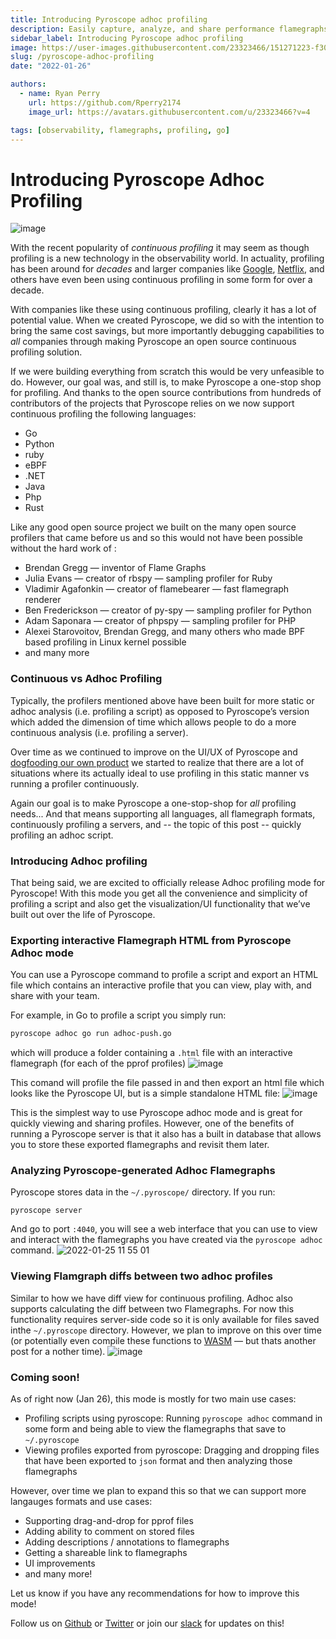 ```yaml
---
title: Introducing Pyroscope adhoc profiling
description: Easily capture, analyze, and share performance flamegraphs
sidebar_label: Introducing Pyroscope adhoc profiling
image: https://user-images.githubusercontent.com/23323466/151271223-f308890a-8e32-42f6-ab2a-b78178e869da.png
slug: /pyroscope-adhoc-profiling
date: "2022-01-26"

authors:
  - name: Ryan Perry
    url: https://github.com/Rperry2174
    image_url: https://avatars.githubusercontent.com/u/23323466?v=4

tags: [observability, flamegraphs, profiling, go]
---
```


# Introducing Pyroscope Adhoc Profiling
![image](https://user-images.githubusercontent.com/23323466/151271223-f308890a-8e32-42f6-ab2a-b78178e869da.png)

With the recent popularity of *continuous profiling* it may seem as though profiling is a new technology in the observability world. In actuality, profiling has been around for *decades* and larger  companies like [Google](https://research.google/pubs/pub36575/), [Netflix](https://www.brendangregg.com/blog/2015-02-27/linux-profiling-at-netflix.html), and others have even been using continuous profiling in some form for over a decade. 

With companies like these using continuous profiling, clearly it has a lot of potential value. When we created Pyroscope, we did so with the intention to bring the same cost savings, but more importantly debugging capabilities to *all* companies through making Pyroscope an open source continuous profiling solution.

If we were building everything from scratch this would be very unfeasible to do. However, our goal was, and still is, to make Pyroscope a one-stop shop for profiling. And thanks to the open source contributions from hundreds of contributors of the projects that Pyroscope relies on we now support continuous profiling the following languages:

- Go
- Python
- ruby
- eBPF
- .NET
- Java
- Php
- Rust

Like any good open source project we built on the many open source profilers that came before us and so this would not have been possible without the hard work of :

- Brendan Gregg — inventor of Flame Graphs
- Julia Evans — creator of rbspy — sampling profiler for Ruby
- Vladimir Agafonkin — creator of flamebearer — fast flamegraph renderer
- Ben Frederickson — creator of py-spy — sampling profiler for Python
- Adam Saponara — creator of phpspy — sampling profiler for PHP
- Alexei Starovoitov, Brendan Gregg, and many others who made BPF based profiling in Linux kernel possible
- and many more

### Continuous vs Adhoc Profiling

Typically, the profilers mentioned above have been built for more static or adhoc analysis (i.e. profiling a script) as opposed to Pyroscope’s version which added the dimension of time which allows people to do a more continuous analysis (i.e. profiling a server). 

Over time as we continued to improve on the UI/UX of Pyroscope and [dogfooding our own product](profile-continuous-profiler) we started to realize that there are a lot of situations where its actually ideal to use profiling in this static manner vs running a profiler continuously. 

Again our goal is to make Pyroscope a one-stop-shop for *all* profiling needs... And that means supporting all languages, all flamegraph formats, continuously profiling a servers, and -- the topic of this post -- quickly profiling an adhoc script.

### Introducing Adhoc profiling

That being said, we are excited to officially release Adhoc profiling mode for Pyroscope! With this mode you get all the convenience and simplicity of profiling a script and also get the visualization/UI functionality that we’ve built out over the life of Pyroscope.

### Exporting interactive Flamegraph HTML from Pyroscope Adhoc mode

You can use a Pyroscope command to profile a script and export an HTML file which contains an interactive profile that you can view, play with, and share with your team. 

For example, in Go to profile a script you simply run:

```sh
pyroscope adhoc go run adhoc-push.go
```
which will produce a folder containing a `.html` file with an interactive flamegraph (for each of the pprof profiles)
![image](https://user-images.githubusercontent.com/23323466/151047215-4cce89a1-4403-48c6-92b0-b6f1291af7c5.png)

This comand will profile the file passed in and then export an html file which looks like the Pyroscope UI, but is a simple standalone HTML file:
![image](https://user-images.githubusercontent.com/23323466/151047638-f79db7c0-945e-4862-9c34-1654c89782fa.png)

This is the simplest way to use Pyroscope adhoc mode and is great for quickly viewing and sharing profiles. However, one of the benefits of running a Pyroscope server is that it also has a built in database that allows you to store these exported flamegraphs and revisit them later.

### Analyzing Pyroscope-generated Adhoc Flamegraphs
Pyroscope stores data in the `~/.pyroscope/` directory. If you run:
```
pyroscope server
```
And go to port `:4040`, you will see a web interface that you can use to view and interact with the flamegraphs you have created via the `pyroscope adhoc` command.
![2022-01-25 11 55 01](https://user-images.githubusercontent.com/23323466/151049856-f2388755-97ca-40e7-9af7-ba6f374f1b89.gif)


### Viewing Flamgraph diffs between two adhoc profiles
Similar to how we have diff view for continuous profiling. Adhoc also supports calculating the diff between two Flamegraphs. 
For now this functionality requires server-side code so it is only available for files saved inthe `~/.pyroscope` directory. However, we plan to improve on this over time (or potentially even compile these functions to [WASM](https://github.com/pyroscope-io/pyroscope/pull/571) — but thats another post for a nother time).
![image](https://user-images.githubusercontent.com/23323466/151269754-fb1f8c1c-8a0b-48bc-9566-e860e7e08f8c.png)

### Coming soon!
As of right now (Jan 26), this mode is mostly for two main use cases:
- Profiling scripts using pyroscope: Running `pyroscope adhoc` command in some form and being able to view the flamegraphs that save to `~/.pyroscope`
- Viewing profiles exported from pyroscope: Dragging and dropping files that have been exported to `json` format and then analyzing those flamegraphs

However, over time we plan to expand this so that we can support more langauges formats and use cases:
- Supporting drag-and-drop for pprof files
- Adding ability to comment on stored files
- Adding descriptions / annotations to flamegraphs
- Getting a shareable link to flamegraphs
- UI improvements
- and many more! 

Let us know if you have any recommendations for how to improve this mode!

Follow us on [Github](https://github.com/pyroscope-io/pyroscope) or [Twitter](https://twitter.com/PyroscopeIO) or join our [slack](https://pyroscope.io/slack) for updates on this!
